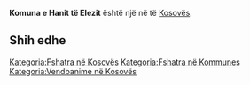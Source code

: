 {{Fshat në 
 | Emri                = Komuna e Hanit të Elezit
 | EmriAlt                = 
 | NAME_SHORT_FORM=      Hani i Elezit
 | NAME_GENERIC=      Komuna
 | NAME_SORT_NAME_RO=      KOMUNAEHANITTEELEZIT
 | FULL_NAME_RO = Komuna e Hanit të Elezit
 | FULL_NAME_ND_RO=Komuna e Hanit te Elezit
 | SORT_NAME_RG=HANITTEELEZIT KOMUNAE
 | FULL_NAME_RG=Hanit të Elezit, Komuna e
 | FULL_NAME_ND_RG=Hanit te Elezit, Komuna e
 | SRP_NAME_SHORT_FORM=      
 | SRP_NAME_GENERIC=      
 | SRP_NAME_SORT_NAME_RO=      
 | SRP_FULL_NAME_RO = 
 | SRP_FULL_NAME_ND_RO=
 | SRP_SORT_NAME_RG=
 | SRP_FULL_NAME_RG=
 | SRP_FULL_NAME_ND_RG=
 | Emri (Rasa dhanore) = 
 | Figura              = 
 | Shteti              = Kosovo
 | Komuna              = 
 | Kodi postar         = 
 | Sipërfaqja          = 

 | Popullsia           = 

 | Regj. i popullsisë  = 
 | Dend. e popullsisë  = 
 | Faqja zyrtare       = 
 <!--- Koordinatat ----> 
 | Gjerësia            = 42.138856
 | Gjatësia            = 21.265708
 | Lartësia            = 
}}
'''Komuna e Hanit të Elezit''' është një [[]] në [[]] të [[Kosovës]].

<!-- == Gjeografia == -->
<!-- == Historia == -->
<!-- == Demografia == -->
== Shih edhe ==
{{Komuna }}
{{Kosovo-Administrata-Cung}}

[[Kategoria:Fshatra në Kosovës]]
[[Kategoria:Fshatra në Kommunes ]]
[[Kategoria:Vendbanime në Kosovës]]